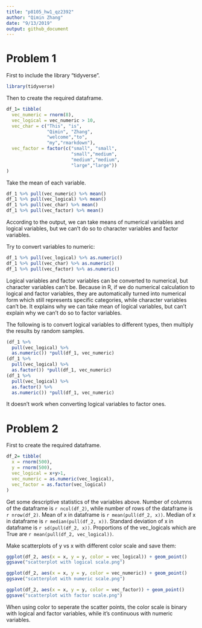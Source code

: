 ```yaml
---
title: "p8105_hw1_qz2392"
author: "Qimin Zhang"
date: "9/13/2019"
output: github_document
---
```


# Problem 1
First to include the library "tidyverse".
```r
library(tidyverse)
```
Then to create the required dataframe.
```r
df_1= tibble(
  vec_numeric = rnorm(8),
  vec_logical = vec_numeric > 10,
  vec_char = c("This", "is", 
               "Qimin", "Zhang",
               "welcome","to",
               "my","rmarkdown"),
  vec_factor = factor(c("small", "small", 
                        "small","medium", 
                        "medium","medium",
                        "large","large"))
)
```
Take the mean of each variable.
```r
df_1 %>% pull(vec_numeric) %>% mean()
df_1 %>% pull(vec_logical) %>% mean()
df_1 %>% pull(vec_char) %>% mean()
df_1 %>% pull(vec_factor) %>% mean()
```
According to the output, we can take means of numerical variables and logical variables, but we can't do so to character variables and factor variables.

Try to convert variables to numeric:
```r
df_1 %>% pull(vec_logical) %>% as.numeric()
df_1 %>% pull(vec_char) %>% as.numeric()
df_1 %>% pull(vec_factor) %>% as.numeric()
```
Logical variables and factor variables can be converted to numerical, but character variables can't be. Because in R, if we do numerical calculation to logical and factor variables, they are automatically turned into numerical form which still represents specific categories, while character variables can't be.  It explains why we can take mean of logical variables, but can't explain why we can't do so to factor variables.

The following is to convert logical variables to different types, then multiply the results by random samples.
```r
(df_1 %>% 
  pull(vec_logical) %>% 
  as.numeric()) *pull(df_1, vec_numeric)
(df_1 %>% 
  pull(vec_logical) %>% 
  as.factor()) *pull(df_1, vec_numeric)
(df_1 %>% 
  pull(vec_logical) %>% 
  as.factor() %>% 
  as.numeric()) *pull(df_1, vec_numeric)
```
It doesn't work when converting logical variables to factor ones.

# Problem 2
First to create the required dataframe.
```r
df_2= tibble(
  x = rnorm(500),
  y = rnorm(500),
  vec_logical = x+y>1,
  vec_numeric = as.numeric(vec_logical),
  vec_factor = as.factor(vec_logical)
)
```
Get some descriptive statistics of the variables above.
Number of columns of the dataframe is `r ncol(df_2)`, while number of rows of the dataframe is `r nrow(df_2)`.
Mean of x in dataframe is `r mean(pull(df_2, x))`.
Median of x in dataframe is `r median(pull(df_2, x))`.
Standard deviation of x in dataframe is `r sd(pull(df_2, x))`.
Proportions of the vec_logicals which are True are `r mean(pull(df_2, vec_logical))`.

Make scatterplots of y vs x with different color scale and save them:
```r
ggplot(df_2, aes(x = x, y = y, color = vec_logical)) + geom_point()
ggsave("scatterplot with logical scale.png")
```
```r
ggplot(df_2, aes(x = x, y = y, color = vec_numeric)) + geom_point()
ggsave("scatterplot with numeric scale.png")
```
```r
ggplot(df_2, aes(x = x, y = y, color = vec_factor)) + geom_point()
ggsave("scatterplot with factor scale.png")
```
When using color to seperate the scatter points, the color scale is binary with logical and factor variables, while it's continuous with numeric variables.